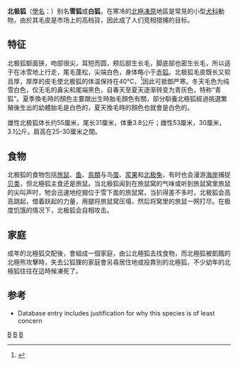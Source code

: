 {{Speciesbox 
| genus = Vulpes
| species = lagopus
| authority = [[卡尔·林奈|Linnaeus]], 1758
| status = LC
| status_system = iucn3.1
| trend = stable
| image = Polarfuchs 1 2004-11-17.jpg
| image_caption = 冬季
| image2 = Arcticfox-3.jpg
| image2_caption = 夏季
| range_map = Cypron-Range Vulpes lagopus.svg
| range_map_width = 250px
| synonyms = {{collapsible list|bullets = true| title=屬異名
| ''Alopex'' <small>Kaup, 1829</small>
}}
{{collapsible list|bullets = true| title=種異名
| ''Alopex lagopus'' <br><small>（Linnaeus, 1758）</small>
| ''Canis lagopus'' <br><small>Linnaeus, 1758</small>
| ''C. fuliginosus'' <br><small>Bechstein, 1799</small>
| ''C. groenlandicus'' <br><small>Bechstein, 1799</small>
| ''Vulpes arctica'' <br><small>Oken, 1816</small>
| ''V. hallensis'' <br><small>Merriam, 1900</small>
| ''V. pribilofensis'' <br><small>Merriam, 1903</small>
| ''V. beringensis'' <br><small>Merriam, 1903</small>
}}
}}

'''北极狐'''（[[學名|學名]]：{{lang|la|''Vulpes lagopus''}}）别名'''雪狐'''或'''白狐'''，在寒冷的[[北極|北極]][[凍原|凍原]]地區是常見的小型[[犬科|犬科]]動物，由於其毛皮是市场上的高档貨，因此成了人们竞相猎捕的目标。

== 特征 ==
北极狐额面狭，吻部很尖，耳短而圆，颊后部生长毛，脚底部也密生长毛，所以适于在冰雪地上行走，尾毛蓬松，尖端白色，身体略小于[[赤狐|赤狐]]。北极狐毛皮既长又软且厚，厚厚的皮毛使北极狐的体温保持在40℃，<ref>{{cite book |title=《冰上白狐》 |publisher=《美国国家地理——环球少年地理》 |location=山东青岛 |edition=精选集三}}</ref>因此可抵御严寒。冬天毛色为纯雪白色，仅无毛的鼻尖和尾端黑色，自春天至夏天逐渐转变为青灰色，特称“青狐”。夏季換毛時的顏色主要跟出生時胎毛顏色有關，部分馴養北極狐經過挑選繁殖後生出的幼體胎毛是白色的，夏天換毛時的顏色也就會是白色的。

雄性北极狐体长约55厘米，尾长31厘米，体重3.8公斤；雌性53厘米，30厘米，3.1公斤。肩高在25-30厘米之間。

== 食物 ==
北极狐的食物包括[[旅鼠|旅鼠]]、[[鱼|鱼]]、[[鳥類|鳥類]]与鸟[[蛋|蛋]]、[[浆果|浆果]]和[[北极兔|北极兔]]，有时也会漫游[[海岸|海岸]]捕捉[[贝类|贝类]]，但北極狐主食还是旅鼠。当北极狐闻到在旅鼠窝的气味或听到旅鼠窝里旅鼠的尖叫声时，牠会迅速地挖掘位于雪下面的旅鼠窝，当扒得差不多时，北极狐会高高跳起，借着跃起的力量，用腿将旅鼠窝压塌，然后将窝里的旅鼠一网打尽。在极度饥饿的情况下，北极狐会自相攻击。

== 家庭 ==
成年的北極狐交配後，會組成一個家庭，由公北極狐去找食物，而北極狐被飢餓的北極熊攻擊時，失去公狐狸的家庭會另尋居住地或投靠別的北極狐，不少幼年的北極狐往往在這時候凍死了。

== 参考 ==
{{Commons+cat|Alopex_lagopus|北極狐|Alopex_lagopus}}
{{wikispecies|Vulpes_lagopus}}
* {{IUCN2006|assessors=Angerbjörn ''et al''|year=2004|id=899|title=Alopex lagopus|downloaded=11 May 2006}} Database entry includes justification for why this species is of least concern
{{Taxonbar|from=Q82738}}

[[Category:狐属|B]]
[[Category:北極哺乳動物|B]]
[[Category:卡尔·林奈命名的生物分类|B]]